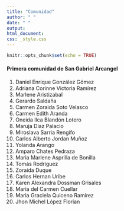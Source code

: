 ```yaml
---
title: "Comunidad"
author: " "
date: " "
output: 
html_document:
css: _style.css
---
```


```r
knitr::opts_chunk$set(echo = TRUE)
```

#### Primera comunidad de San Gabriel Arcangel


1.	Daniel Enrique 	González Gómez
2.	Adriana Corinne	Victoria Ramírez
3.	Marlene 	Aristizabal
4.	Gerardo	Saldaña
5.	Carmen Zoraida	Soto Velasco
6.	Carmen Edith	Aranda
7.	Oneida Ilca 	Blandón Lotero
8.	Maruja 	Diaz Palacio
9.	Miroslava 	Sarria Rengifo
10.	Carlos Alberto	Jordan Muñoz
11.	Yolanda 	Arango
12.	Amparo	Chates Pedraza
13.	Maria Marlene	Asprilla de Bonilla
14.	Tomás	Rodríguez
15.	Zoraida 	Duque
16.	Carlos Hernan	Uribe
17.	Karen Alexandra	Dossman Grisales
18.	Maria del Carmen	Cuellar
19.	Maria Graciela	Quiceno Ramírez
20.	Jhon Michel	López Florian
<!-- 21.	Laura	Saldaña -->